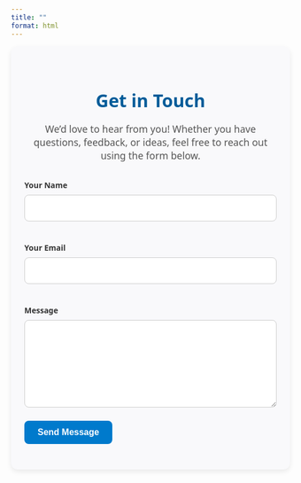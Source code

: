 ```yaml
---
title: ""
format: html
---
```


<div class="contact-wrapper">
  <h1>Get in Touch</h1>
  <p class="intro">We’d love to hear from you! Whether you have questions, feedback, or ideas, feel free to reach out using the form below.</p>

  <form id="contact-form" class="contact-form">
    <label for="name">Your Name</label>
    <input type="text" name="name" id="name" required>

    <label for="email">Your Email</label>
    <input type="email" name="email" id="email" required>

    <label for="message">Message</label>
    <textarea name="message" id="message" rows="6" required></textarea>

    <button type="submit">Send Message</button>

    <p id="form-status" class="status-message" style="display:none;"></p>
  </form>
</div>

<style>
.contact-wrapper {
  max-width: 700px;
  margin: 0 auto;
  padding: 2rem 1.5rem;
  font-family: "Segoe UI", Tahoma, Geneva, Verdana, sans-serif;
  background-color: #f9f9fb;
  border-radius: 12px;
  box-shadow: 0 4px 10px rgba(0,0,0,0.08);
}

.contact-wrapper h1 {
  color: #005c99;
  font-size: 2rem;
  text-align: center;
  margin-bottom: 0.5rem;
}

.intro {
  text-align: center;
  font-size: 1.1rem;
  color: #555;
  margin-bottom: 2rem;
}

.contact-form label {
  display: block;
  margin-bottom: 0.5rem;
  font-weight: 600;
  color: #333;
}

.contact-form input[type="text"],
.contact-form input[type="email"],
.contact-form textarea {
  width: 100%;
  padding: 0.75rem;
  margin-bottom: 1.5rem;
  border: 1px solid #ccc;
  border-radius: 8px;
  font-size: 1rem;
  font-family: inherit;
  box-sizing: border-box;
  transition: border-color 0.2s ease-in-out;
}

.contact-form input:focus,
.contact-form textarea:focus {
  border-color: #007acc;
  outline: none;
}

.contact-form button {
  display: inline-block;
  background-color: #007acc;
  color: white;
  border: none;
  padding: 0.75rem 1.5rem;
  border-radius: 8px;
  font-size: 1rem;
  cursor: pointer;
  transition: background-color 0.3s ease;
  font-weight: 600;
}

.contact-form button:hover {
  background-color: #005c99;
}

.status-message {
  font-size: 1rem;
  margin-top: 1rem;
  color: #007700;
  background: #eaffea;
  padding: 0.75rem;
  border-radius: 8px;
  border: 1px solid #a5d6a7;
}
</style>

<script>
document.addEventListener("DOMContentLoaded", function () {
  const form = document.getElementById("contact-form");
  const status = document.getElementById("form-status");

  form.addEventListener("submit", async function (e) {
    e.preventDefault(); // prevent default form submission

    const formData = new FormData(form);

    try {
      const response = await fetch("https://formspree.io/f/xvgpkzbe", {
        method: "POST",
        headers: { Accept: "application/json" },
        body: formData
      });

      if (response.ok) {
        status.textContent = "Thanks for your message! We'll get back to you soon.";
        status.style.display = "block";
        status.style.color = "#007700";
        form.reset();
      } else {
        const data = await response.json();
        if (data.errors) {
          status.textContent = data.errors.map(error => error.message).join(", ");
        } else {
          status.textContent = "Oops! There was a problem submitting your form.";
        }
        status.style.display = "block";
        status.style.color = "#cc0000";
      }
    } catch (error) {
      status.textContent = "Network error. Please try again later.";
      status.style.display = "block";
      status.style.color = "#cc0000";
    }
  });
});
</script>
